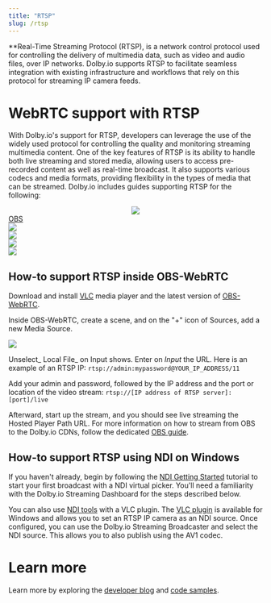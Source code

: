 ```yaml
---
title: "RTSP"
slug: /rtsp
---
```

**Real-Time Streaming Protocol (RTSP), is a network control protocol used for controlling the delivery of multimedia data, such as video and audio files, over IP networks. Dolby.io supports RTSP to facilitate seamless integration with existing infrastructure and workflows that rely on this protocol for streaming IP camera feeds. 

# WebRTC support with RTSP

With Dolby.io's support for RTSP, developers can leverage the use of the widely used protocol for controlling the quality and monitoring streaming multimedia content. One of the key features of RTSP is its ability to handle both live streaming and stored media, allowing users to access pre-recorded content as well as real-time broadcast. It also supports various codecs and media formats, providing flexibility in the types of media that can be streamed. Dolby.io includes guides supporting RTSP for the following:

<div class="small-image-and-text-btn-container">
 	<a href="./using-obs" class="small-image-and-text-btn">
    <div class="obs-inner-container">
      <div align="center">
      <img class="logo-obs" src="https://upload.wikimedia.org/wikipedia/commons/1/14/Open_Broadcaster_Software_Logo.png"/>
      </div>
      <div class="small-image-and-text-btn-title"> OBS </div>
    </div>
  </a>
  
  <a href="./using-ffmpeg" class="small-image-and-text-btn">
    <div class="small-image-and-text-btn-inner-container">
      <div>
        <img class="gray-svg" src="https://upload.wikimedia.org/wikipedia/commons/thumb/5/5f/FFmpeg_Logo_new.svg/2560px-FFmpeg_Logo_new.svg.png"/>
      </div>
      <div class="small-image-and-text-btn-title"> </div>
    </div>
  </a>

  <a href="./liveu-studio-using-whip" class="small-image-and-text-btn">
    <div class="small-image-and-text-btn-inner-container">
      <div>
      <img class="gray-svg" src="https://cdn-liveutv.pressidium.com/wp-content/uploads/2021/06/LiveU_Logo_On_Whtite.png"/>
      </div>
      <div class="small-image-and-text-btn-title"> </div>
    </div>
  </a> 
  
  <a href="./using-whip-with-gstreamer" class="small-image-and-text-btn">
    <div class="small-image-and-text-btn-inner-container">
      <div>
      <img class="gray-svg" src="https://upload.wikimedia.org/wikipedia/commons/thumb/d/db/Gstreamer-logo.svg/2560px-Gstreamer-logo.svg.png"/>
      </div>
      <div class="small-image-and-text-btn-title"> </div>
    </div>
  </a>
  
  <a href="./using-ndi" class="small-image-and-text-btn">
    <div class="small-image-and-text-btn-inner-container">
      <div>
      <img class="gray-svg" src="https://seeklogo.com/images/N/network-device-interface-logo-88C1BBB203-seeklogo.com.png"/>
      </div>
      <div class="small-image-and-text-btn-title"> </div>
    </div>
  </a>
  


  <!--
  <a href="./broadcasting-jitsi-or-zoom-meetings" class="small-image-and-text-btn">
    <div class="small-image-and-text-btn-inner-container">
      <div>
      <img class="gray-svg" src="https://logos-world.net/wp-content/uploads/2021/03/Zoom-Logo.png"/>
      </div>
      <div class="small-image-and-text-btn-title"> </div>
    </div>
  </a>    
  -->
  
</div>



## How-to support RTSP inside OBS-WebRTC

Download and install [VLC](https://www.videolan.org/vlc/) media player and the latest version of [OBS-WebRTC](https://github.com/CoSMoSoftware/OBS-studio-webrtc/releases). 

Inside OBS-WebRTC, create a scene, and on the "+" icon of Sources, add a new Media Source.


![](../assets/img/Capture_decran_2023-07-13_a_2.57.43_PM.png)



Unselect_ Local File_ on Input shows. Enter on _Input_ the URL. Here is an example of an RTSP IP: `rtsp://admin:mypassword@YOUR_IP_ADDRESS/11`

Add your admin and password, followed by the IP address and the port or location of the video stream: `rtsp://[IP address of RTSP server]:[port]/live`

Afterward, start up the stream, and you should see live streaming the Hosted Player Path URL. For more information on how to stream from OBS to the Dolby.io CDNs, follow the dedicated [OBS guide](/millicast/software-encoders/using-obs.md).

## How-to support RTSP using NDI on Windows

If you haven't already, begin by following the [NDI Getting Started](/millicast/broadcast/using-ndi.md) tutorial to start your first broadcast with a NDI virtual picker. You'll need a familiarity with the Dolby.io Streaming Dashboard for the steps described below.

You can also use [NDI tools](https://ndi.video/tools/ndi-core-suite/) with a VLC plugin. The [VLC plugin](https://ndi.video/tools/vlc-plugin/) is available for Windows and allows you to set an RTSP IP camera as an NDI source. Once configured, you can use the Dolby.io Streaming Broadcaster and select the NDI source. This allows you to also publish using the AV1 codec. 

# Learn more

Learn more by exploring the [developer blog](https://dolby.io/blog/tag/broadcast/) and [code samples](https://github.com/orgs/dolbyio-samples/repositories?q=broadcast).




